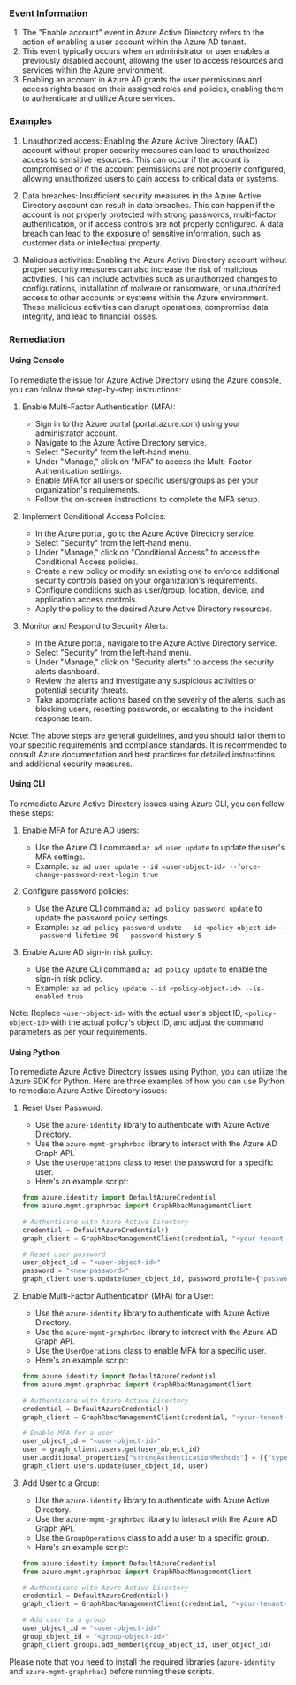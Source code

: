 
### Event Information

1. The "Enable account" event in Azure Active Directory refers to the action of enabling a user account within the Azure AD tenant.
2. This event typically occurs when an administrator or user enables a previously disabled account, allowing the user to access resources and services within the Azure environment.
3. Enabling an account in Azure AD grants the user permissions and access rights based on their assigned roles and policies, enabling them to authenticate and utilize Azure services.


### Examples

1. Unauthorized access: Enabling the Azure Active Directory (AAD) account without proper security measures can lead to unauthorized access to sensitive resources. This can occur if the account is compromised or if the account permissions are not properly configured, allowing unauthorized users to gain access to critical data or systems.

2. Data breaches: Insufficient security measures in the Azure Active Directory account can result in data breaches. This can happen if the account is not properly protected with strong passwords, multi-factor authentication, or if access controls are not properly configured. A data breach can lead to the exposure of sensitive information, such as customer data or intellectual property.

3. Malicious activities: Enabling the Azure Active Directory account without proper security measures can also increase the risk of malicious activities. This can include activities such as unauthorized changes to configurations, installation of malware or ransomware, or unauthorized access to other accounts or systems within the Azure environment. These malicious activities can disrupt operations, compromise data integrity, and lead to financial losses.

### Remediation

#### Using Console

To remediate the issue for Azure Active Directory using the Azure console, you can follow these step-by-step instructions:

1. Enable Multi-Factor Authentication (MFA):
   - Sign in to the Azure portal (portal.azure.com) using your administrator account.
   - Navigate to the Azure Active Directory service.
   - Select "Security" from the left-hand menu.
   - Under "Manage," click on "MFA" to access the Multi-Factor Authentication settings.
   - Enable MFA for all users or specific users/groups as per your organization's requirements.
   - Follow the on-screen instructions to complete the MFA setup.

2. Implement Conditional Access Policies:
   - In the Azure portal, go to the Azure Active Directory service.
   - Select "Security" from the left-hand menu.
   - Under "Manage," click on "Conditional Access" to access the Conditional Access policies.
   - Create a new policy or modify an existing one to enforce additional security controls based on your organization's requirements.
   - Configure conditions such as user/group, location, device, and application access controls.
   - Apply the policy to the desired Azure Active Directory resources.

3. Monitor and Respond to Security Alerts:
   - In the Azure portal, navigate to the Azure Active Directory service.
   - Select "Security" from the left-hand menu.
   - Under "Manage," click on "Security alerts" to access the security alerts dashboard.
   - Review the alerts and investigate any suspicious activities or potential security threats.
   - Take appropriate actions based on the severity of the alerts, such as blocking users, resetting passwords, or escalating to the incident response team.

Note: The above steps are general guidelines, and you should tailor them to your specific requirements and compliance standards. It is recommended to consult Azure documentation and best practices for detailed instructions and additional security measures.

#### Using CLI

To remediate Azure Active Directory issues using Azure CLI, you can follow these steps:

1. Enable MFA for Azure AD users:
   - Use the Azure CLI command `az ad user update` to update the user's MFA settings.
   - Example: `az ad user update --id <user-object-id> --force-change-password-next-login true`

2. Configure password policies:
   - Use the Azure CLI command `az ad policy password update` to update the password policy settings.
   - Example: `az ad policy password update --id <policy-object-id> --password-lifetime 90 --password-history 5`

3. Enable Azure AD sign-in risk policy:
   - Use the Azure CLI command `az ad policy update` to enable the sign-in risk policy.
   - Example: `az ad policy update --id <policy-object-id> --is-enabled true`

Note: Replace `<user-object-id>` with the actual user's object ID, `<policy-object-id>` with the actual policy's object ID, and adjust the command parameters as per your requirements.

#### Using Python

To remediate Azure Active Directory issues using Python, you can utilize the Azure SDK for Python. Here are three examples of how you can use Python to remediate Azure Active Directory issues:

1. Reset User Password:
   - Use the `azure-identity` library to authenticate with Azure Active Directory.
   - Use the `azure-mgmt-graphrbac` library to interact with the Azure AD Graph API.
   - Use the `UserOperations` class to reset the password for a specific user.
   - Here's an example script:

   ```python
   from azure.identity import DefaultAzureCredential
   from azure.mgmt.graphrbac import GraphRbacManagementClient

   # Authenticate with Azure Active Directory
   credential = DefaultAzureCredential()
   graph_client = GraphRbacManagementClient(credential, "<your-tenant-id>")

   # Reset user password
   user_object_id = "<user-object-id>"
   password = "<new-password>"
   graph_client.users.update(user_object_id, password_profile={"password": password})
   ```

2. Enable Multi-Factor Authentication (MFA) for a User:
   - Use the `azure-identity` library to authenticate with Azure Active Directory.
   - Use the `azure-mgmt-graphrbac` library to interact with the Azure AD Graph API.
   - Use the `UserOperations` class to enable MFA for a specific user.
   - Here's an example script:

   ```python
   from azure.identity import DefaultAzureCredential
   from azure.mgmt.graphrbac import GraphRbacManagementClient

   # Authenticate with Azure Active Directory
   credential = DefaultAzureCredential()
   graph_client = GraphRbacManagementClient(credential, "<your-tenant-id>")

   # Enable MFA for a user
   user_object_id = "<user-object-id>"
   user = graph_client.users.get(user_object_id)
   user.additional_properties["strongAuthenticationMethods"] = [{"type": "microsoftAuthenticator"}]
   graph_client.users.update(user_object_id, user)
   ```

3. Add User to a Group:
   - Use the `azure-identity` library to authenticate with Azure Active Directory.
   - Use the `azure-mgmt-graphrbac` library to interact with the Azure AD Graph API.
   - Use the `GroupOperations` class to add a user to a specific group.
   - Here's an example script:

   ```python
   from azure.identity import DefaultAzureCredential
   from azure.mgmt.graphrbac import GraphRbacManagementClient

   # Authenticate with Azure Active Directory
   credential = DefaultAzureCredential()
   graph_client = GraphRbacManagementClient(credential, "<your-tenant-id>")

   # Add user to a group
   user_object_id = "<user-object-id>"
   group_object_id = "<group-object-id>"
   graph_client.groups.add_member(group_object_id, user_object_id)
   ```

Please note that you need to install the required libraries (`azure-identity` and `azure-mgmt-graphrbac`) before running these scripts.

